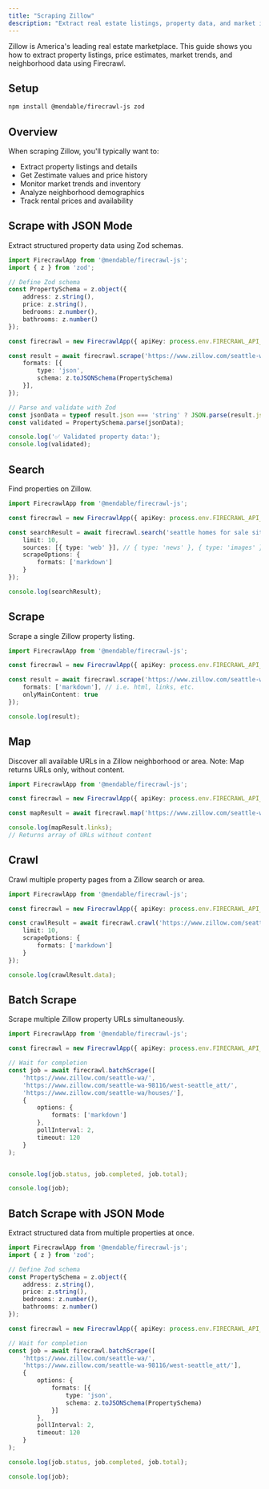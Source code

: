 ```yaml
---
title: "Scraping Zillow"
description: "Extract real estate listings, property data, and market insights from Zillow"
---
```


<Info>
Zillow is America's leading real estate marketplace. This guide shows you how to extract property listings, price estimates, market trends, and neighborhood data using Firecrawl.
</Info>

## Setup

```bash
npm install @mendable/firecrawl-js zod
```

## Overview

When scraping Zillow, you'll typically want to:
- Extract property listings and details
- Get Zestimate values and price history
- Monitor market trends and inventory
- Analyze neighborhood demographics
- Track rental prices and availability

## Scrape with JSON Mode

Extract structured property data using Zod schemas.

```typescript
import FirecrawlApp from '@mendable/firecrawl-js';
import { z } from 'zod';

// Define Zod schema
const PropertySchema = z.object({
    address: z.string(),
    price: z.string(),
    bedrooms: z.number(),
    bathrooms: z.number()
});

const firecrawl = new FirecrawlApp({ apiKey: process.env.FIRECRAWL_API_KEY });

const result = await firecrawl.scrape('https://www.zillow.com/seattle-wa/', {
    formats: [{
        type: 'json',
        schema: z.toJSONSchema(PropertySchema)
    }],
});

// Parse and validate with Zod
const jsonData = typeof result.json === 'string' ? JSON.parse(result.json) : result.json;
const validated = PropertySchema.parse(jsonData);

console.log('✅ Validated property data:');
console.log(validated);
```

## Search

Find properties on Zillow.

```typescript
import FirecrawlApp from '@mendable/firecrawl-js';

const firecrawl = new FirecrawlApp({ apiKey: process.env.FIRECRAWL_API_KEY });

const searchResult = await firecrawl.search('seattle homes for sale site:zillow.com', {
    limit: 10,
    sources: [{ type: 'web' }], // { type: 'news' }, { type: 'images' }
    scrapeOptions: {
        formats: ['markdown']
    }
});

console.log(searchResult);
```

## Scrape

Scrape a single Zillow property listing.

```typescript
import FirecrawlApp from '@mendable/firecrawl-js';

const firecrawl = new FirecrawlApp({ apiKey: process.env.FIRECRAWL_API_KEY });

const result = await firecrawl.scrape('https://www.zillow.com/seattle-wa/', {
    formats: ['markdown'], // i.e. html, links, etc.
    onlyMainContent: true
});

console.log(result);
```

## Map

Discover all available URLs in a Zillow neighborhood or area. Note: Map returns URLs only, without content.

```typescript
import FirecrawlApp from '@mendable/firecrawl-js';

const firecrawl = new FirecrawlApp({ apiKey: process.env.FIRECRAWL_API_KEY });

const mapResult = await firecrawl.map('https://www.zillow.com/seattle-wa/capitol-hill/');

console.log(mapResult.links);
// Returns array of URLs without content
```

## Crawl

Crawl multiple property pages from a Zillow search or area.

```typescript
import FirecrawlApp from '@mendable/firecrawl-js';

const firecrawl = new FirecrawlApp({ apiKey: process.env.FIRECRAWL_API_KEY });

const crawlResult = await firecrawl.crawl('https://www.zillow.com/seattle-wa/', {
    limit: 10,
    scrapeOptions: {
        formats: ['markdown']
    }
});

console.log(crawlResult.data);
```

## Batch Scrape

Scrape multiple Zillow property URLs simultaneously.

```typescript
import FirecrawlApp from '@mendable/firecrawl-js';

const firecrawl = new FirecrawlApp({ apiKey: process.env.FIRECRAWL_API_KEY });

// Wait for completion
const job = await firecrawl.batchScrape([
    'https://www.zillow.com/seattle-wa/',
    'https://www.zillow.com/seattle-wa-98116/west-seattle_att/',
    'https://www.zillow.com/seattle-wa/houses/'],
    {
        options: {
            formats: ['markdown']
        },
        pollInterval: 2,
        timeout: 120
    }
);


console.log(job.status, job.completed, job.total);

console.log(job);
```

## Batch Scrape with JSON Mode

Extract structured data from multiple properties at once.

```typescript
import FirecrawlApp from '@mendable/firecrawl-js';
import { z } from 'zod';

// Define Zod schema
const PropertySchema = z.object({
    address: z.string(),
    price: z.string(),
    bedrooms: z.number(),
    bathrooms: z.number()
});

const firecrawl = new FirecrawlApp({ apiKey: process.env.FIRECRAWL_API_KEY });

// Wait for completion
const job = await firecrawl.batchScrape([
    'https://www.zillow.com/seattle-wa/',
    'https://www.zillow.com/seattle-wa-98116/west-seattle_att/'],
    {
        options: {
            formats: [{
                type: 'json',
                schema: z.toJSONSchema(PropertySchema)
            }]
        },
        pollInterval: 2,
        timeout: 120
    }
);

console.log(job.status, job.completed, job.total);

console.log(job);
```
